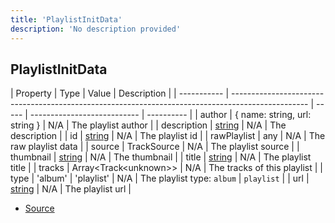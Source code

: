 ```yaml
---
title: 'PlaylistInitData'
description: 'No description provided'
---
```


## PlaylistInitData

| Property    | Type                                                                                              | Value | Description                 |
| ----------- | ------------------------------------------------------------------------------------------------- | ----- | --------------------------- | ---------- |
| author      | \{ name: string, url: string }                                                                    | N/A   | The playlist author         |
| description | [string](https://developer.mozilla.org/en-US/docs/Web/JavaScript/Reference/Global_Objects/String) | N/A   | The description             |
| id          | [string](https://developer.mozilla.org/en-US/docs/Web/JavaScript/Reference/Global_Objects/String) | N/A   | The playlist id             |
| rawPlaylist | any                                                                                               | N/A   | The raw playlist data       |
| source      | TrackSource                                                                                       | N/A   | The playlist source         |
| thumbnail   | [string](https://developer.mozilla.org/en-US/docs/Web/JavaScript/Reference/Global_Objects/String) | N/A   | The thumbnail               |
| title       | [string](https://developer.mozilla.org/en-US/docs/Web/JavaScript/Reference/Global_Objects/String) | N/A   | The playlist title          |
| tracks      | Array\<Track\<unknown>>                                                                           | N/A   | The tracks of this playlist |
| type        | 'album' \| 'playlist'                                                                             | N/A   | The playlist type: `album`  | `playlist` |
| url         | [string](https://developer.mozilla.org/en-US/docs/Web/JavaScript/Reference/Global_Objects/String) | N/A   | The playlist url            |

- [Source](https://github.com/androz2091/discord-player/blob/ce04b3f4c6671029ce4d4aa9090e56ac7e7f5666/packages/discord-player/src/types/types.ts#L331)
